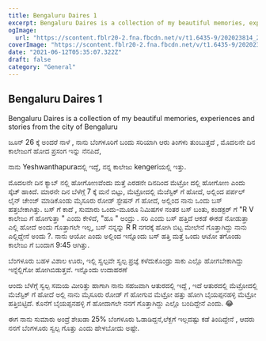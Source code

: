 ```yaml
---
title: Bengaluru Daires 1
excerpt: Bengaluru Daires is a collection of my beautiful memories, experiences and stories from the city of Bengaluru.
ogImage:
  url: "https://scontent.fblr20-2.fna.fbcdn.net/v/t1.6435-9/202023814_2293799064091022_4223577474667494132_n.jpg?_nc_cat=111&ccb=1-7&_nc_sid=730e14&_nc_ohc=g8Ij-CSjArIAX-5mkY3&tn=jr_7VnonJ1KWK-x8&_nc_ht=scontent.fblr20-2.fna&oh=00_AT8ru-Ma2grWVKs5ZaeFGq8Xv97NzXOAR-LFa636CNQ-Zg&oe=634BE1DA"
coverImage: "https://scontent.fblr20-2.fna.fbcdn.net/v/t1.6435-9/202023814_2293799064091022_4223577474667494132_n.jpg?_nc_cat=111&ccb=1-7&_nc_sid=730e14&_nc_ohc=g8Ij-CSjArIAX-5mkY3&tn=jr_7VnonJ1KWK-x8&_nc_ht=scontent.fblr20-2.fna&oh=00_AT8ru-Ma2grWVKs5ZaeFGq8Xv97NzXOAR-LFa636CNQ-Zg&oe=634BE1DA"
date: "2021-06-12T05:35:07.322Z"
draft: false
category: "General"
---
```


## Bengaluru Daires 1

Bengaluru Daires is a collection of my beautiful memories, experiences and stories from the city of Bengaluru

ಜೂನ್ 26 ಕ್ಕೆ ಅಂದರೆ ನಾಳೆ , ನಾನು ಬೆಂಗಳೂರಿಗೆ ಬಂದು ಸರಿಯಾಗಿ ಆರು ತಿಂಗಳು ತುಂಬುತ್ತದೆ , ಮೊದಲನೇ ದಿನ ಕಾಲೇಜುಗೆ ಹೋದ ಪ್ರಸಂಗ ಇನ್ನು ನೆನಪಿದೆ,

ನಾನು Yeshwanthapuraದಲ್ಲಿ ಇದ್ದೆ, ನನ್ನ ಕಾಲೇಜು kengeriಯಲ್ಲಿ ಇತ್ತು.

ಮೊದಲನೇ ದಿನ ಕ್ಯಾಬ್ ನಲ್ಲಿ ಹೋಗೋಣವೆಂದು ಮತ್ತೆ ಎರಡನೇ ದಿನದಿಂದ ಮೆಟ್ರೋ ದಲ್ಲಿ ಹೋಗೋಣ ಎಂದು ಸ್ಕೆಚ್ ಹಾಕಿದೆ.
ಮಾರನೇ ದಿನ ಬೆಳೆಗ್ಗೆ 7 ಕ್ಕೆ ಮನೆ ಬಿಟ್ಟು, ಮೆಟ್ರೋದಲ್ಲಿ ಮೆಜೆಸ್ಟಿಕ್ ಗೆ ಹೋದೆ, ಅಲ್ಲಿಂದ ಪರ್ಪಲ್ ಲೈನ್ ಚೇಂಜ್ ಮಾಡಿಕೊಂಡು ಮೈಸೂರು ರೋಡ್ ಸ್ಟೇಷನ್ ಗೆ ಹೋದೆ,
ಅಲ್ಲಿಂದ ನಾನು ಒಂದು ಬಸ್ ಹತ್ತಬೇಕಾಗಿತ್ತು. ಬಸ್ ಗೆ ಕಾದೆ , ಸುಮಾರು ಒಂದು-ಮೂರೂ ನಿಮಿಷಗಳ ನಂತರ ಬಸ್ ಬಂತು,
ಕಂಡಕ್ಟರ್ ಗೆ "R V ಕಾಲೇಜು ಗೆ ಹೋಗುತ್ತಾ " ಎಂದು ಕೇಳಿದೆ, "ಹೂ " ಅಂದ್ರು . ಸರಿ ಎಂದು ಬಸ್ ಹತ್ತಿದೆ ಆಕಡೆ ಈಕಡೆ ನೋಡುತ್ತಾ ಎಲ್ಲಿ ಹೋದೆ ಅಂದು ಗೊತ್ತಾಗಲೇ ಇಲ್ಲ,
ಬಸ್ ನನ್ನನ್ನು R R ನಗರಕ್ಕೆ ಹೋಗಿ ಬಿಟ್ಟ ಮೇಲೇನೆ ಗೊತ್ತಾಗಿದ್ದು ನಾನು ಎಲ್ಲಿದ್ದೇನೆ ಅಂದು ?.
ನಾನು ಆಯೋ ಎಂದು ಅಲ್ಲಿಂದ ಇನ್ನೊಂದು ಬಸ್ ಹತ್ತಿ ಮತ್ತೆ ಒಂದು ಆಟೋ ತಗೊಂಡು ಕಾಲೇಜು ಗೆ ಬಂದಾಗ 9:45 ಆಗಿತ್ತು.

ಬೆಂಗಳೂರು ಬಹಳ ವಿಶಾಲ ಊರು, ಇಲ್ಲಿ ಸ್ವಲ್ಪವೇ ಸ್ವಲ್ಪ ಪ್ರಜ್ಞೆ ಕಳೆದುಕೊಂಡ್ರು ಸಾಕು ಎಲ್ಲೊ ಹೋಗಬೇಕಾಗಿದ್ದು ಇನ್ನೆಲ್ಲಿಗೋ ಹೋಗಿಬಿಡುತ್ತವೆ. ಇನ್ನೊಂದು ಉದಾಹರಣೆ

ಆಂದು ಬೆಳೆಗ್ಗೆ ಸ್ವಲ್ಪ ಸಮಯ ಮೀರಿತ್ತು ಹಾಗಾಗಿ ನಾನು ಸಹಜವಾಗಿ ಆತುರದಲ್ಲಿ ಇದ್ದೆ , ಇದೆ ಆತುರದಲ್ಲಿ ಮೆಟ್ರೋದಲ್ಲಿ ಮೆಜೆಸ್ಟಿಕ್ ಗೆ ಹೋದೆ
ಅಲ್ಲಿ ನಾನು ಮೈಸೂರು ರೋಡ್ ಗೆ ಹೋಗುವ ಮೆಟ್ರೋ ಹತ್ತು ಹೋಗಿ ಬೈಯಪ್ಪನಹಳ್ಳಿ ಮೆಟ್ರೋ ಹತ್ತಿಬಿಟ್ಟಿದೆ. ಕೊನೆಗೆ ಬೈಯಪ್ಪನಹಳ್ಳಿ ಗೆ ಹೋದಾಗಲೇ ನನಗೆ ಗೊತ್ತಾಗಿದ್ದು ಎಲ್ಲೊ ಬಂದಿದ್ದೇನೆ ಎಂದು. 😂

ಈಗ ನಾನು ಸುಮಾರು ಅಂದ್ರೆ ಶೇಖಡಾ 25% ಬೆಂಗಳೂರು ಓಡಾಡಿದ್ದನೆ,ಲೆಕ್ಖಗೆ ಇಲ್ಲದಷ್ಟು ಕಡೆ ತಿಂದಿದ್ದೇನೆ , ಆದರು ನನಗೆ ಬೆಂಗಳೂರು ಸ್ವಲ್ಪ ಗೊತ್ತು ಎಂದು ಹೇಳಬೋದು ಅಷ್ಟೇ.
